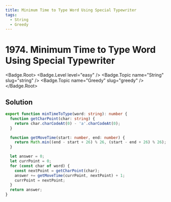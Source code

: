 ```yaml
---
title: Minimum Time to Type Word Using Special Typewriter
tags:
  - String
  - Greedy
---
```


# 1974. Minimum Time to Type Word Using Special Typewriter

<Badge.Root>
  <Badge.Level level="easy" />
  <Badge.Topic name="String" slug="string" />
  <Badge.Topic name="Greedy" slug="greedy" />
</Badge.Root>

## Solution

```typescript filename="solution.ts" copy
export function minTimeToType(word: string): number {
  function getCharPoint(char: string) {
    return char.charCodeAt(0) - 'a'.charCodeAt(0);
  }

  function getMoveTime(start: number, end: number) {
    return Math.min((end - start + 26) % 26, (start - end + 26) % 26);
  }

  let answer = 0;
  let currPoint = 0;
  for (const char of word) {
    const nextPoint = getCharPoint(char);
    answer += getMoveTime(currPoint, nextPoint) + 1;
    currPoint = nextPoint;
  }
  return answer;
}
```

<ProblemLink
  codingSite="leetcode"
  href="https://leetcode.com/problems/minimum-time-to-type-word-using-special-typewriter"
  title="Minimum Time to Type Word Using Special Typewriter"
/>
